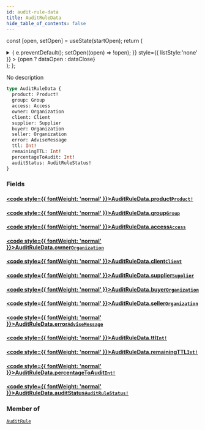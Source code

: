 ```yaml
---
id: audit-rule-data
title: AuditRuleData
hide_table_of_contents: false
---
```






const [open, setOpen] = useState(startOpen);
return (
<details {...(open ? { open: true } : {})} className="details" style={{ border:'none', boxShadow:'none', background:'var(--ifm-background-color)' }}>
<summary
onClick={(e) => {
e.preventDefault();
setOpen((open) => !open);
}}
style={{ listStyle:'none' }} >
{open ? dataOpen : dataClose}
</summary>
{open && children}
</details>
);
};

No description

```graphql
type AuditRuleData {
  product: Product!
  group: Group
  access: Access
  owner: Organization
  client: Client
  supplier: Supplier
  buyer: Organization
  seller: Organization
  error: AdviseMessage
  ttl: Int!
  remainingTTL: Int!
  percentageToAudit: Int!
  auditStatus: AuditRuleStatus!
}
```

### Fields

#### [<code style={{ fontWeight: 'normal' }}>AuditRuleData.<b>product</b></code>](#)<Bullet />[`Product!`](/api/objects/product) <Badge class="badge badge--secondary" text="non-null"/> <Badge class="badge badge--secondary" text="object"/>

>

#### [<code style={{ fontWeight: 'normal' }}>AuditRuleData.<b>group</b></code>](#)<Bullet />[`Group`](/api/objects/group) <Badge class="badge badge--secondary" text="object"/>

>

#### [<code style={{ fontWeight: 'normal' }}>AuditRuleData.<b>access</b></code>](#)<Bullet />[`Access`](/api/objects/access) <Badge class="badge badge--secondary" text="object"/>

>

#### [<code style={{ fontWeight: 'normal' }}>AuditRuleData.<b>owner</b></code>](#)<Bullet />[`Organization`](/api/objects/organization) <Badge class="badge badge--secondary" text="object"/>

>

#### [<code style={{ fontWeight: 'normal' }}>AuditRuleData.<b>client</b></code>](#)<Bullet />[`Client`](/api/objects/client) <Badge class="badge badge--secondary" text="object"/>

>

#### [<code style={{ fontWeight: 'normal' }}>AuditRuleData.<b>supplier</b></code>](#)<Bullet />[`Supplier`](/api/objects/supplier) <Badge class="badge badge--secondary" text="object"/>

>

#### [<code style={{ fontWeight: 'normal' }}>AuditRuleData.<b>buyer</b></code>](#)<Bullet />[`Organization`](/api/objects/organization) <Badge class="badge badge--secondary" text="object"/>

>

#### [<code style={{ fontWeight: 'normal' }}>AuditRuleData.<b>seller</b></code>](#)<Bullet />[`Organization`](/api/objects/organization) <Badge class="badge badge--secondary" text="object"/>

>

#### [<code style={{ fontWeight: 'normal' }}>AuditRuleData.<b>error</b></code>](#)<Bullet />[`AdviseMessage`](/api/objects/advise-message) <Badge class="badge badge--secondary" text="object"/>

>

#### [<code style={{ fontWeight: 'normal' }}>AuditRuleData.<b>ttl</b></code>](#)<Bullet />[`Int!`](/api/scalars/int) <Badge class="badge badge--secondary" text="non-null"/> <Badge class="badge badge--secondary" text="scalar"/>

>

#### [<code style={{ fontWeight: 'normal' }}>AuditRuleData.<b>remainingTTL</b></code>](#)<Bullet />[`Int!`](/api/scalars/int) <Badge class="badge badge--secondary" text="non-null"/> <Badge class="badge badge--secondary" text="scalar"/>

>

#### [<code style={{ fontWeight: 'normal' }}>AuditRuleData.<b>percentageToAudit</b></code>](#)<Bullet />[`Int!`](/api/scalars/int) <Badge class="badge badge--secondary" text="non-null"/> <Badge class="badge badge--secondary" text="scalar"/>

>

#### [<code style={{ fontWeight: 'normal' }}>AuditRuleData.<b>auditStatus</b></code>](#)<Bullet />[`AuditRuleStatus!`](/api/enums/audit-rule-status) <Badge class="badge badge--secondary" text="non-null"/> <Badge class="badge badge--secondary" text="enum"/>

>

### Member of

[`AuditRule`](/api/objects/audit-rule) <Badge class="badge badge--secondary" text="object"/>
